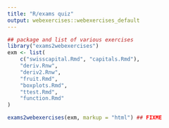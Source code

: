 ```yaml
---
title: "R/exams quiz"
output: webexercises::webexercises_default
---
```


```r
## package and list of various exercises
library("exams2webexercises")
exm <- list(
    c("swisscapital.Rmd", "capitals.Rmd"),
    "deriv.Rnw",
    "deriv2.Rnw",
    "fruit.Rmd",
    "boxplots.Rmd",
    "ttest.Rmd",
    "function.Rmd"
)
```

```r
exams2webexercises(exm, markup = "html") ## FIXME
```
